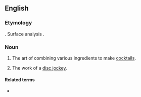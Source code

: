 ==English==
{{wikipedia}}

===Etymology===
{{back-form|en|mixologist}}. Surface analysis {{suffix|en|mix|ology}}.

===Noun===
{{en-noun|-|mixologies}}

# {{lb|en|slang}} The art of combining various ingredients to make [[cocktail]]s.
# {{lb|en|slang|rare}} The work of a [[disc jockey]].

====Related terms====
* {{l|en|mixologist}}